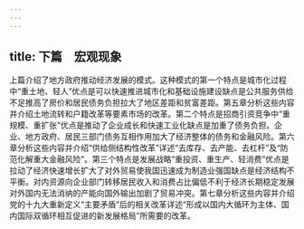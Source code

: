 ```yaml
---
---
---
```

title: 下篇　宏观现象
---





上篇介绍了地方政府推动经济发展的模式。这种模式的第一个特点是城市化过程中“重土地、轻人”优点是可以快速推进城市化和基础设施建设缺点是公共服务供给不足推高了房价和居民债务负担拉大了地区差距和贫富差距。第五章分析这些内容并介绍土地流转和户籍改革等要素市场的改革。第二个特点是招商引资竞争中“重规模、重扩张”优点是推动了企业成长和快速工业化缺点是加重了债务负担。企业、地方政府、居民三部门债务互相作用加大了经济整体的债务和金融风险。第六章分析这些内容并介绍“供给侧结构性改革”详述“去库存、去产能、去杠杆”及“防范化解重大金融风险”。第三个特点是发展战略“重投资、重生产、轻消费”优点是拉动了经济快速增长扩大了对外贸易使我国迅速成为制造业强国缺点是经济结构不平衡。对内资源向企业部门转移居民收入和消费占比偏低不利于经济长期稳定发展对外国内无法消纳的产能向国外输出加剧了贸易冲突。第七章分析这些内容并介绍党的十九大重新定义“主要矛盾”后的相关改革详述“形成以国内大循环为主体、国内国际双循环相互促进的新发展格局”所需要的改革。
